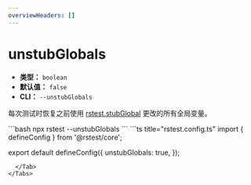 ```yaml
---
overviewHeaders: []
---
```


# unstubGlobals

- **类型：** `boolean`
- **默认值：** `false`
- **CLI：** `--unstubGlobals`

每次测试时恢复之前使用 [rstest.stubGlobal](/api/rstest/utilities#rsteststubglobal) 更改的所有全局变量。


<Tabs defaultValue='rstest.config.ts'>
  <Tab label="CLI">
  ```bash
  npx rstest --unstubGlobals
  ```
  </Tab>
  <Tab label="rstest.config.ts">
```ts title="rstest.config.ts"
import { defineConfig } from '@rstest/core';

export default defineConfig({
  unstubGlobals: true,
});
```
  </Tab>
</Tabs>
